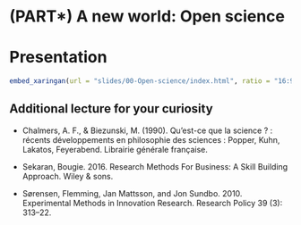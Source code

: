 # (PART\*) A new world: Open science {-}

# Presentation {-}


```r

embed_xaringan(url = "slides/00-Open-science/index.html", ratio = "16:9")

```



## Additional lecture for your curiosity {-}


- Chalmers, A. F., & Biezunski, M. (1990). Qu’est-ce que la science ? : récents développements en philosophie des sciences : Popper, Kuhn, Lakatos, Feyerabend. Librairie générale française.

- Sekaran, Bougie. 2016. Research Methods For Business: A Skill Building Approach. Wiley & sons.

- Sørensen, Flemming, Jan Mattsson, and Jon Sundbo. 2010. Experimental Methods in Innovation Research. Research Policy 39 (3): 313–22.





